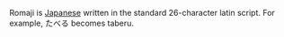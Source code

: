 Romaji is [[Japanese]] written in the standard 26-character latin script. For example, &#12383;&#12409;&#12427; becomes taberu.